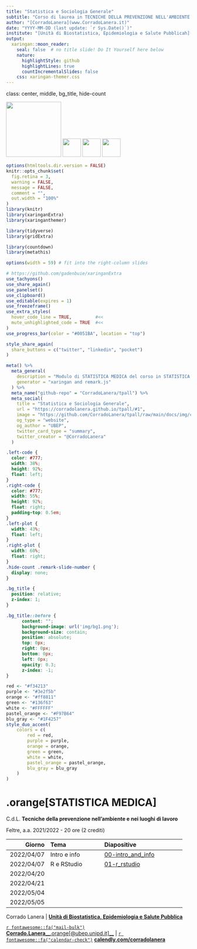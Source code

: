 ```yaml
---
title: "Statistica e Sociologia Generale"
subtitle: "Corso di laurea in TECNICHE DELLA PREVENZIONE NELL'AMBIENTE E NEI LUOGHI DI LAVORO"
author: "[CorradoLanera](www.CorradoLanera.it)"
date: "YYYY-MM-DD (last update: `r Sys.Date()`)"
institute: "[Unità di Biostatistica, Epidemiologia e Salute Pubblicah](https://www.unipd-ubep.it/) --- University of Padova"
output: 
  xaringan::moon_reader:
    seal: false  # no title slide! Do It Yourself here below
    nature:
      highlightStyle: github
      highlightLines: true
      countIncrementalSlides: false
    css: xaringan-themer.css
---
```

class: center, middle, bg_title, hide-count


<img src="img/logo_800anni.png" width="150px"/>
<img src="img/DSCTV.png" width="50px"/>
<img src="img/UBEP.png" width="50px"/>
<img src="img/LAIMS.png" width="50px"/>

```r
options(htmltools.dir.version = FALSE)
knitr::opts_chunk$set(
  fig.retina = 3,
  warning = FALSE,
  message = FALSE,
  comment = "",
  out.width = "100%"
)
library(knitr)
library(xaringanExtra)
library(xaringanthemer)

library(tidyverse)
library(gridExtra)

library(countdown)
library(metathis)

options(width = 59) # fit into the right-column slides

```


```r
# https://github.com/gadenbuie/xaringanExtra
use_tachyons()
use_share_again()
use_panelset()
use_clipboard()
use_editable(expires = 1)
use_freezeframe()
use_extra_styles(
  hover_code_line = TRUE,         #<<
  mute_unhighlighted_code = TRUE  #<<
)
use_progress_bar(color = "#0051BA", location = "top")
```

```r
style_share_again(
  share_buttons = c("twitter", "linkedin", "pocket")
)
```


```r
meta() %>%
  meta_general(
    description = "Modulo di STATISTICA MEDICA del corso in STATISTICA E SOCIOLOGIA GENERALE per il corso di laurea in TECNICHE DELLA PREVENZIONE NELL'AMBIENTE E NEI LUOGHI DI LAVORO",
    generator = "xaringan and remark.js"
  ) %>% 
  meta_name("github-repo" = "CorradoLanera/tpall") %>% 
  meta_social(
    title = "Statistica e Sociologia Generale",
    url = "https://corradolanera.github.io/tpall/#1",
    image = "https://github.com/CorradoLanera/tpall/raw/main/docs/img/cover.jpg",
    og_type = "website",
    og_author = "UBEP",
    twitter_card_type = "summary",
    twitter_creator = "@CorradoLanera"
  )
```

```css
.left-code {
  color: #777;
  width: 38%;
  height: 92%;
  float: left;
}
.right-code {
  color: #777;
  width: 55%;
  height: 92%;
  float: right;
  padding-top: 0.5em;
}
.left-plot {
  width: 43%;
  float: left;
}
.right-plot {
  width: 60%;
  float: right;
}
.hide-count .remark-slide-number {
  display: none;
}

.bg_title {
  position: relative;
  z-index: 1;
}

.bg_title::before {    
      content: "";
      background-image: url('img/bg1.png');
      background-size: contain;
      position: absolute;
      top: 0px;
      right: 0px;
      bottom: 0px;
      left: 0px;
      opacity: 0.3;
      z-index: -1;
}

```


```r
red <- "#f34213"
purple <- "#3e2f5b"
orange <- "#ff8811"
green <- "#136f63"
white <- "#FFFFFF"
pastel_orange <- "#F97B64"
blu_gray <- "#1F4257"
style_duo_accent(
    colors = c(
        red = red,
        purple = purple,
        orange = orange,
        green = green,
        white = white,
        pastel_orange = pastel_orange,
        blu_gray = blu_gray
    )
)
```


# **.orange[STATISTICA MEDICA]**

C.d.L. **Tecniche della prevenzione nell'ambiente e nei luoghi di lavoro**

Feltre, a.a. 2021/2022 - 20 ore (2 crediti)


**Giorno** | **Tema**     | **Diapositive**
----------:|:-------------|:--------------------
2022/04/07 | Intro e info | [00-intro_and_info](00-intro_and_info.html)
2022/04/07 | R e RStudio  | [01-r_rstudio](01-r_rstudio.html)
2022/04/20 |              | []()
2022/04/21 |              | []()
2022/05/04 |              | []()
2022/05/05 |              | []()



Corrado Lanera | [**Unità di Biostatistica, Epidemiologia e Salute Pubblica**](https://www.unipd-ubep.it/)

[`r fontawesome::fa("mail-bulk")`](mailto:Corrado.Lanera@ubep.unipd.it) [**Corrado.Lanera**__.orange[@ubep.unipd.it]__](mailto:Corrado.Lanera@ubep.unipd.it) | 
[`r fontawesome::fa("calendar-check")` ](https://calendly.com/corradolanera) [**calendly.com/corradolanera**](https://calendly.com/corradolanera)

